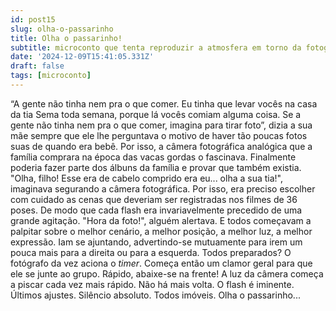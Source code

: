 ```yaml
---
id: post15
slug: olha-o-passarinho
title: Olha o passarinho!
subtitle: microconto que tenta reproduzir a atmosfera em torno da fotografia analógica
date: '2024-12-09T15:41:05.331Z'
draft: false
tags: [microconto]
---
```


“A gente não tinha nem pra o que comer. 
Eu tinha que levar vocês na casa da tia Sema toda semana,
porque lá vocês comiam alguma coisa. Se a gente não tinha nem pra o que comer, 
imagina para tirar foto”, dizia a sua mãe sempre que ele lhe perguntava
o motivo de haver tão poucas fotos suas de quando era bebê.
Por isso, a câmera fotográfica analógica que a família comprara
na época das vacas gordas o fascinava. Finalmente poderia fazer parte
dos álbuns da família e provar que também existia. "Olha, filho! Esse
era de cabelo comprido era eu... olha a sua tia!", imaginava segurando
a câmera fotográfica. Por isso, era preciso escolher com cuidado as 
cenas que deveriam ser registradas nos filmes de 36 poses. 
De modo que cada flash era 
invariavelmente precedido de uma grande agitação.
"Hora da foto!", alguém alertava. E todos começavam a palpitar sobre o melhor cenário,
a melhor posição, a melhor luz, a melhor expressão. Iam se ajuntando, advertindo-se
mutuamente para irem um pouca mais para a direita ou para a esquerda.
Todos preparados? O fotógrafo da vez aciona o _timer_.
Começa então um clamor geral para que ele se junte
ao grupo. Rápido, abaixe-se na frente! A luz da câmera
começa a piscar cada vez mais rápido. Não há mais volta. 
O flash é iminente. Últimos ajustes. 
Silêncio absoluto. Todos imóveis. Olha o passarinho...